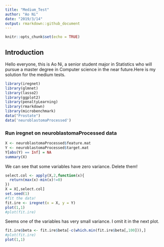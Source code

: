 ```yaml
---
title: "Medium_Test"
author: "Ao Ni"
date: "2019/3/14"
output: rmarkdown::github_document
---
```


```r
knitr::opts_chunk$set(echo = TRUE)
```

## Introduction
Hello everyone, this is Ao Ni, a senior student major in Statistics who will pursue a master degree in Computer science in the near future.Here is my solution for the medium tests.


```r
library(iregnet)
library(glmnet)
library(lasso2)
library(ggplot2)
library(penaltyLearning)
library(rmarkdown)
library(microbenchmark)
data("Prostate")
data('neuroblastomaProcessed')
```

### Run iregnet on neuroblastomaProcessed data

```r
X <- neuroblastomaProcessed$feature.mat
Y <- neuroblastomaProcessed$target.mat
Y[abs(Y) == Inf] = NA
summary(X)
```


We can see that some variables have zero variance. Delete them!


```r
select.col <- apply(X,2,function(x){
  return(max(x)-min(x)!=0)
})
X = X[,select.col]
set.seed(1)
#fit the data!
fit.ire <- iregnet(x = X, y = Y)
plot(1,1)
#plot(fit.ire)
```
Seems one of the variables has very small variance. I omit it in the next plot.

```r
fit.ire$beta <- fit.ire$beta[-c(which.min(fit.ire$beta[,100])),]
#plot(fit.ire)
plot(1,1)
```
